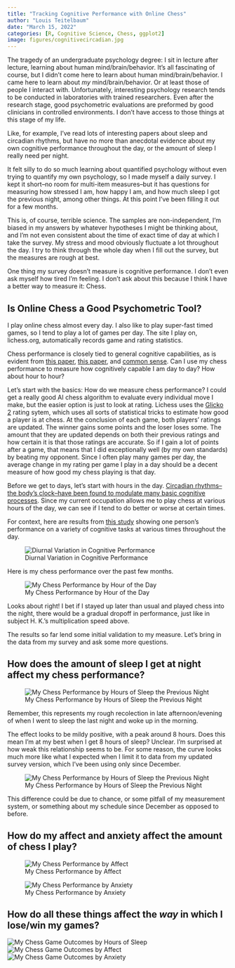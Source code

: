 ```yaml
---
title: "Tracking Cognitive Performance with Online Chess"
author: "Louis Teitelbaum"
date: "March 15, 2022"
categories: [R, Cognitive Science, Chess, ggplot2]
image: figures/cognitivecircadian.jpg
---
```


The tragedy of an undergraduate psychology degree: I sit in lecture after lecture, learning about human mind/brain/behavior. It's all fascinating of course, but I didn't come here to learn about human mind/brain/behavior. I came here to learn about *my* mind/brain/behavior. Or at least those of people I interact with. Unfortunately, interesting psychology research tends to be conducted in laboratories with trained researchers. Even after the research stage, good psychometric evaluations are preformed by good clinicians in controlled environments. I don't have access to those things at this stage of my life.

Like, for example, I've read lots of interesting papers about sleep and circadian rhythms, but have no more than anecdotal evidence about my own cognitive performance throughout the day, or the amount of sleep I really need per night.

It felt silly to do so much learning about quantified psychology without even trying to quantify my own psychology, so I made myself a daily survey. I kept it short--no room for multi-item measures--but it has questions for measuring how stressed I am, how happy I am, and how much sleep I got the previous night, among other things. At this point I've been filling it out for a few months.

This is, of course, terrible science. The samples are non-independent, I'm biased in my answers by whatever hypotheses I might be thinking about, and I'm not even consistent about the time of exact time of day at which I take the survey. My stress and mood obviously fluctuate a lot throughout the day. I try to think through the whole day when I fill out the survey, but the measures are rough at best.

One thing my survey doesn't measure is cognitive performance. I don't even ask myself how tired I'm feeling. I don't ask about this because I think I have a better way to measure it: Chess.

## Is Online Chess a Good Psychometric Tool?

I play online chess almost every day. I also like to play super-fast timed games, so I tend to play a lot of games per day. The site I play on, lichess.org, automatically records game and rating statistics.

Chess performance is closely tied to general cognitive capabilities, as is evident from [this paper](https://www.sciencedirect.com/science/article/abs/pii/S0160289616301593), [this paper](https://academic.oup.com/ej/advance-article/doi/10.1093/ej/ueab094/6445994), and [common sense](https://www.reddit.com/r/chess/comments/4tuz19/does_magnus_have_exceptional_intelligence/). Can I use my chess performance to measure how cognitively capable I am day to day? How about hour to hour?

Let's start with the basics: How do we measure chess performance? I could get a really good AI chess algorithm to evaluate every individual move I make, but the easier option is just to look at rating. Lichess uses the [Glicko](http://www.glicko.net/glicko/glicko.pdf) [2](http://www.glicko.net/glicko/glicko2.pdf) rating sytem, which uses all sorts of statistical tricks to estimate how good a player is at chess. At the conclusion of each game, both players' ratings are updated. The winner gains some points and the loser loses some. The amount that they are updated depends on both their previous ratings and how certain it is that those ratings are accurate. So if I gain a lot of points after a game, that means that I did exceptionally well (by my own standards) by beating my opponent. Since I often play many games per day, the average change in my rating per game I play in a day should be a decent measure of how good my chess playing is that day.

Before we get to days, let's start with hours in the day. [Circadian rhythms--the body's clock--have been found to modulate many basic cognitive processes](https://www.dovepress.com/circadian-rhythms-in-cognitive-performance-implications-for-neuropsych-peer-reviewed-fulltext-article-CPT). Since my current occupation allows me to play chess at various hours of the day, we can see if I tend to do better or worse at certain times.

For context, here are results from [this study](https://journals.physiology.org/doi/pdf/10.1152/ajplegacy.1933.104.2.449?casa_token=lL4RF2ntiMcAAAAA:d2tuBiL0ST3Uk4Fkkc_7tB_oEjE-RIJem3lfYAZdoqYr11r2ltIr6WmD6WyPFpX4hXJ72u1GPh0) showing one person's performance on a variety of cognitive tasks at various times throughout the day.

![Diurnal Variation in Cognitive Performance](figures/cognitivecircadian.jpg)

Here is my chess performance over the past few months.

![My Chess Performance by Hour of the Day](figures/chessbyhour.png)

Looks about right! I bet if I stayed up later than usual and played chess into the night, there would be a gradual dropoff in performance, just like in subject H. K.'s multiplication speed above.

The results so far lend some initial validation to my measure. Let's bring in the data from my survey and ask some more questions.

## How does the amount of sleep I get at night affect my chess performance?

![My Chess Performance by Hours of Sleep the Previous Night](figures/chesssleep.png)

Remember, this represents my rough recolection in late afternoon/evening of when I went to sleep the last night and woke up in the morning.

The effect looks to be mildy positive, with a peak around 8 hours. Does this mean I'm at my best when I get 8 hours of sleep? Unclear. I'm surprised at how weak this relationship seems to be. For some reason, the curve looks much more like what I expected when I limit it to data from my updated survey version, which I've been using only since December.

![My Chess Performance by Hours of Sleep the Previous Night](figures/sleepchess.png)

This difference could be due to chance, or some pitfall of my measurement system, or something about my schedule since December as opposed to before.

## How do my affect and anxiety affect the amount of chess I play?

![My Chess Performance by Affect](figures/chesshappiness.png)

![My Chess Performance by Anxiety](figures/chessanxiety.png)

## How do all these things affect the *way* in which I lose/win my games?

![My Chess Game Outcomes by Hours of Sleep](figures/chessoutcomesleep.png) ![My Chess Game Outcomes by Affect](figures/chessoutcomehappiness.png) ![My Chess Game Outcomes by Anxiety](figures/chessoutcomeanxiety.png)
